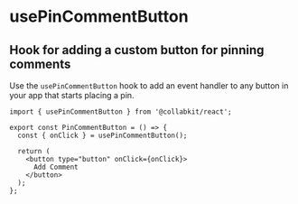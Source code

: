 # usePinCommentButton

## Hook for adding a custom button for pinning comments

Use the `usePinCommentButton` hook to add an event handler to any button in your app that starts placing a pin.

```tsx
import { usePinCommentButton } from '@collabkit/react';

export const PinCommentButton = () => {
  const { onClick } = usePinCommentButton();

  return (
    <button type="button" onClick={onClick}>
      Add Comment
    </button>
  );
};
```
